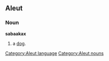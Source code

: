 ==Aleut==

===Noun===
'''sabaakax'''

# a [[dog]].

[[Category:Aleut language]]
[[Category:Aleut nouns]]